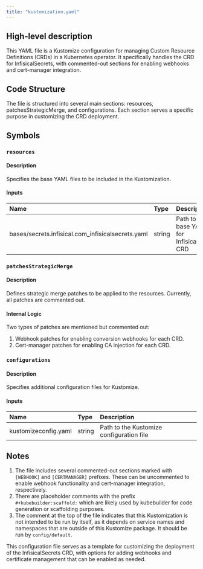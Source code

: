 ```yaml
---
title: "kustomization.yaml"
---
```


## High-level description
This YAML file is a Kustomize configuration for managing Custom Resource Definitions (CRDs) in a Kubernetes operator. It specifically handles the CRD for InfisicalSecrets, with commented-out sections for enabling webhooks and cert-manager integration.

## Code Structure
The file is structured into several main sections: resources, patchesStrategicMerge, and configurations. Each section serves a specific purpose in customizing the CRD deployment.

## Symbols

### `resources`
#### Description
Specifies the base YAML files to be included in the Kustomization.

#### Inputs
| Name | Type | Description |
|:-----|:-----|:------------|
| bases/secrets.infisical.com_infisicalsecrets.yaml | string | Path to the base YAML file for InfisicalSecrets CRD |

### `patchesStrategicMerge`
#### Description
Defines strategic merge patches to be applied to the resources. Currently, all patches are commented out.

#### Internal Logic
Two types of patches are mentioned but commented out:
1. Webhook patches for enabling conversion webhooks for each CRD.
2. Cert-manager patches for enabling CA injection for each CRD.

### `configurations`
#### Description
Specifies additional configuration files for Kustomize.

#### Inputs
| Name | Type | Description |
|:-----|:-----|:------------|
| kustomizeconfig.yaml | string | Path to the Kustomize configuration file |

## Notes
1. The file includes several commented-out sections marked with `[WEBHOOK]` and `[CERTMANAGER]` prefixes. These can be uncommented to enable webhook functionality and cert-manager integration, respectively.
2. There are placeholder comments with the prefix `#+kubebuilder:scaffold:` which are likely used by kubebuilder for code generation or scaffolding purposes.
3. The comment at the top of the file indicates that this Kustomization is not intended to be run by itself, as it depends on service names and namespaces that are outside of this Kustomize package. It should be run by `config/default`.

This configuration file serves as a template for customizing the deployment of the InfisicalSecrets CRD, with options for adding webhooks and certificate management that can be enabled as needed.